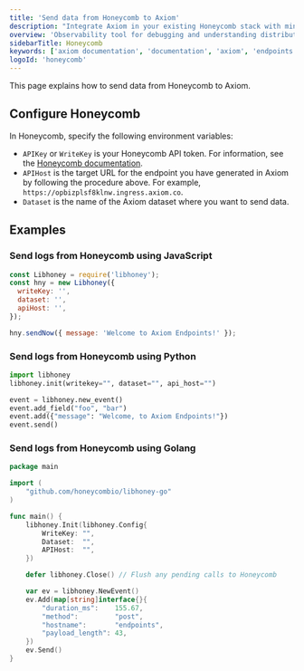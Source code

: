 ```yaml
---
title: 'Send data from Honeycomb to Axiom'
description: "Integrate Axiom in your existing Honeycomb stack with minimal effort and without breaking any of your existing Honeycomb workflows."
overview: 'Observability tool for debugging and understanding distributed systems'
sidebarTitle: Honeycomb
keywords: ['axiom documentation', 'documentation', 'axiom', 'endpoints', 'http', 'syslog', 'splunk', 'datadog', 'loki', 'honeycomb']
logoId: 'honeycomb'
---
```



This page explains how to send data from Honeycomb to Axiom.

<Prerequisites />

<SetUpEndpoint endpointName="Honeycomb" />

## Configure Honeycomb

In Honeycomb, specify the following environment variables:

- `APIKey` or `WriteKey` is your Honeycomb API token. For information, see the [Honeycomb documentation](https://docs.honeycomb.io/get-started/configure/environments/manage-api-keys/).
- `APIHost` is the target URL for the endpoint you have generated in Axiom by following the procedure above. For example, `https://opbizplsf8klnw.ingress.axiom.co`.
- `Dataset` is the name of the Axiom dataset where you want to send data.

## Examples

### Send logs from Honeycomb using JavaScript

```js
const Libhoney = require('libhoney');
const hny = new Libhoney({
  writeKey: '',
  dataset: '',
  apiHost: '',
});

hny.sendNow({ message: 'Welcome to Axiom Endpoints!' });
```

### Send logs from Honeycomb using Python

```py
import libhoney
libhoney.init(writekey="", dataset="", api_host="")

event = libhoney.new_event()
event.add_field("foo", "bar")
event.add({"message": "Welcome, to Axiom Endpoints!"})
event.send()
```

### Send logs from Honeycomb using Golang

```go
package main

import (
	"github.com/honeycombio/libhoney-go"
)

func main() {
	libhoney.Init(libhoney.Config{
		WriteKey: "",
		Dataset:  "",
		APIHost:  "",
	})

	defer libhoney.Close() // Flush any pending calls to Honeycomb

	var ev = libhoney.NewEvent()
	ev.Add(map[string]interface{}{
		"duration_ms":    155.67,
		"method":         "post",
		"hostname":       "endpoints",
		"payload_length": 43,
	})
	ev.Send()
}
```
